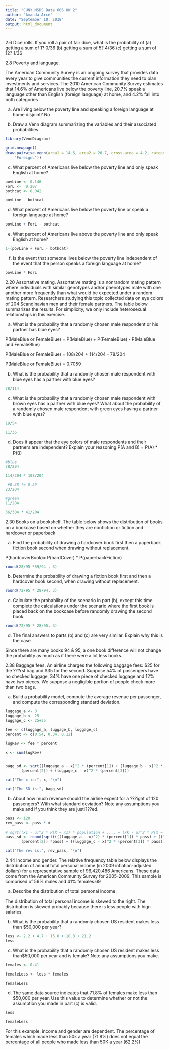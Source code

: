 ---
title: "CUNY MSDS Data 606 HW 2"
author: "Amanda Arce"
date: "September 10, 2018"
output: html_document
---

```{r}

```
2.6
 Dice rolls. If you roll a pair of fair dice, what is the probability of
 (a) getting a sum of 1? 0/36
 (b) getting a sum of 5? 4/36
 (c) getting a sum of 12? 1/36
 
 
2.8 Poverty and language. 

The American Community Survey is an ongoing survey that provides data every year to give communities the current information they need to plan investments and services. The 2010 American Community Survey estimates that 14.6% of Americans live below the poverty line, 20.7% speak a language other than English (foreign language) at home, and 4.2% fall into both categories

(a) Are living below the poverty line and speaking a foreign language at home disjoint?  No

(b) Draw a Venn diagram summarizing the variables and their associated probabilities.

```{r}

library(VennDiagram)

grid.newpage()
draw.pairwise.venn(area1 = 14.6, area2 = 20.7, cross.area = 4.2, category = c("Below Poverty", 
    "ForeignL"))

```
(c) What percent of Americans live below the poverty line and only speak English at home? 
```{r}
povLine <- 0.146
ForL <-  0.207
bothcat <- 0.042

povLine - bothcat
```

(d) What percent of Americans live below the poverty line or speak a foreign language at home?

```{r}
povLine + ForL - bothcat 

```

(e) What percent of Americans live above the poverty line and only speak English at home?

```{r}
1-(povLine + ForL - bothcat)
```

(f) Is the event that someone lives below the poverty line independent of the event that the person speaks a foreign language at home?

```{r}
povLine * ForL

```

2.20
Assortative mating. Assortative mating is a nonrandom mating pattern where individuals with similar genotypes and/or phenotypes mate with one another more frequently than what would be expected under a random mating pattern. Researchers studying this topic collected data on eye colors of 204 Scandinavian men and their female partners. The table below summarizes the results. For simplicity, we only include heterosexual relationships in this exercise.


(a) What is the probability that a randomly chosen male respondent or his partner has blue eyes? 

P(MaleBlue or FemaleBlue) = P(MaleBlue) + P(FemaleBlue) - P(MaleBlue and FemaleBlue)

P(MaleBlue or FemaleBlue) = 108/204 + 114/204 - 78/204

P(MaleBlue or FemaleBlue) = 0.7059

(b) What is the probability that a randomly chosen male respondent with blue eyes has a partner with blue eyes?

```{r}
78/114
```
(c) What is the probability that a randomly chosen male respondent with brown eyes has a partner with blue eyes? What about the probability of a randomly chosen male respondent with green eyes having a partner with blue eyes? 

```{r}

19/54
```

```{r}
11/36
```

(d) Does it appear that the eye colors of male respondents and their partners are independent? Explain your reasoning.P(A and B) = P(A) * P(B)


```{r}

#blue
78/204
```

```{r}
114/204 * 108/204
```

```{r}
 #0.38 != 0.29
23/204

```
```{r}
#green
11/204

```

```{r}
36/304 * 41/204

```
2.30 Books on a bookshelf. The table below shows the distribution of books on a bookcase based on whether they are nonfiction or fiction and hardcover or paperback
 
(a) Find the probability of drawing a hardcover book first then a paperback fiction book second when drawing without replacement.

P(hardcoverBook)= P(hardCover) * P(paperbackFiction)
```{r}
round(28/95 *59/94 , 3)
```
(b) Determine the probability of drawing a fiction book first and then a hardcover book second, when drawing without replacement.
```{r}


round(72/95 * 28/94, 3)
```
(c) Calculate the probability of the scenario in part (b), except this time complete the calculations under the scenario where the first book is placed back on the bookcase before randomly drawing the second book. 
```{r}
round(72/95 * 28/95, 3)
```

(d) The final answers to parts (b) and (c) are very similar. Explain why this is the case

Since there are many books 94  &  95, a one book difference will not change the probability as much as if there were a lot less books.

2.38 Baggage fees. An airline charges the following baggage fees: $25 for the ???rst bag and $35 for the second. Suppose 54% of passengers have no checked luggage, 34% have one piece of checked luggage and 12% have two pieces. We suppose a negligible portion of people check more than two bags.


(a) Build a probability model, compute the average revenue per passenger, and compute the corresponding standard deviation. 
```{r}
luggage_a <- 0
luggage_b <- 25
luggage_c <- 25+35

fee <- c(luggage_a, luggage_b, luggage_c)
percent <- c(0.54, 0.34, 0.12)

lugRev <- fee * percent

x <- sum(lugRev)


bagg_sd <- sqrt((luggage_a - x)^2 * (percent[1]) + (luggage_b - x)^2 * 
       (percent[2]) + (luggage_c - x)^2 * (percent[3]))

cat("The x is:", x, "\n")

```

```{r}
cat("The SD is:", bagg_sd)

```


(b) About how much revenue should the airline expect for a ???ight of 120 passengers? With what standard deviation? Note any assumptions you make and if you think they are justi???ed.

```{r}
pass <- 120
rev_pass <- pass * x

# sqrt((x1 - u)^2 * P(X = x1) * population + .... + (xk - u)^2 * P(X = xk) * population)
pass_sd <- round(sqrt((((luggage_a - x)^2) * (percent[1]) * pass) + ((luggage_b - x)^2 * 
       (percent[2]) *pass) + ((luggage_c - x)^2 * (percent[3]) * pass)),2)

cat("The rev is:", rev_pass, "\n")
```


2.44
Income and gender. The relative frequency table below displays the distribution of annual total personal income (in 2009 inflation-adjusted dollars) for a representative sample of 96,420,486 Americans. These data come from the American Community Survey for 2005-2009. This sample is comprised of 59% males and 41% females.69

(a) Describe the distribution of total personal income. 

The distribution of total personal income is skewed to the right. The distribution is skewed probably because there is less people with hign salaries. 




(b) What is the probability that a randomly chosen US resident makes less than $50,000 per year? 

```{r}
less <- 2.2 + 4.7 + 15.8 + 18.3 + 21.2
less
```

(c) What is the probability that a randomly chosen US resident makes less than$50,000 per year and is female? Note any assumptions you make. 

```{r}
females <- 0.41

femaleLess <- less * females

femaleLess

```

(d) The same data source indicates that 71.8% of females make less than $50,000 per year. Use this value to determine whether or not the assumption you made in part (c) is valid.


```{r}
less


```
```{r}
femaleLess

```

For this example, income and gender are dependent. The percentage of females which made less than 50k a year (71.8%) does not equal the percentage of all people who made less than 50K a year (62.2%)